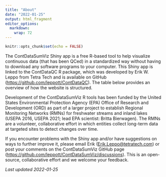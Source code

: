 ```yaml
---
title: "About"
date: "2022-01-25"
output: html_fragment
editor_options: 
  markdown: 
    wrap: 72
---
```


```r
knitr::opts_chunk$set(echo = FALSE)
```

The ContDataSumViz Shiny app is a free R-based tool to help visualize 
continuous data (that has been QCed) in a standardized way without having to 
download any software programs to your computer. This Shiny app is linked to the
ContDataQC R package, which was developed by Erik W. Leppo from Tetra
Tech and is available on GitHub (<https://github.com/leppott/ContDataQC>). 
The table below provides an
overview of how the website is structured.

Development of the ContDataSumViz R tools has been funded by the United
States Environmental Protection Agency (EPA) Office of Research and
Development (ORD) as part of a larger project to establish Regional
Monitoring Networks (RMNs) for freshwater streams and inland lakes
(USEPA 2016, USEPA 2021; lead EPA scientist: Britta Bierwagen). The RMNs
are a volunteer, collaborative effort in which entities collect
long-term data at targeted sites to detect changes over time.

If you encounter problems with the Shiny app and/or have suggestions on
ways to further improve it, please email Erik
([Erik.Leppo\@tetratech.com](mailto:Erik.Leppo@tetratech.com){.email})
or post your comments on the ContDataSumViz GitHub page
(<https://github.com/leppott/ContDataSumViz/discussions>). This is an
open-source, collaborative effort and we welcome your feedback.

*Last updated 2022-01-25*

